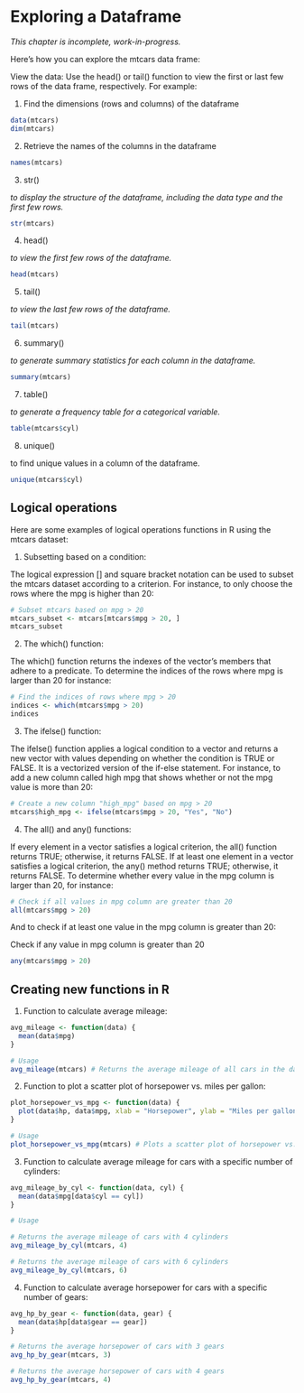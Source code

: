# Exploring a Dataframe

*This chapter is incomplete, work-in-progress.*

Here's how you can explore the mtcars data frame:

View the data: Use the head() or tail() function to view the first or last few rows of the data frame, respectively. For example:

1.  Find the dimensions (rows and columns) of the dataframe

```r
data(mtcars)
dim(mtcars)
```

2.  Retrieve the names of the columns in the dataframe

```r
names(mtcars)
```

3.  str()

*to display the structure of the dataframe, including the data type and the first few rows.*

```r
str(mtcars)
```

4.  head()

*to view the first few rows of the dataframe.*

```r
head(mtcars)
```

5.  tail()

*to view the last few rows of the dataframe.*

```r
tail(mtcars)
```

6.  summary()

*to generate summary statistics for each column in the dataframe.*

```r
summary(mtcars)
```

7.  table()

*to generate a frequency table for a categorical variable.*

```r
table(mtcars$cyl)
```

8.  unique()

to find unique values in a column of the dataframe.

```r
unique(mtcars$cyl)
```

## Logical operations

Here are some examples of logical operations functions in R using the mtcars dataset:

1.  Subsetting based on a condition:

The logical expression \[\] and square bracket notation can be used to subset the mtcars dataset according to a criterion. For instance, to only choose the rows where the mpg is higher than 20:

```r
# Subset mtcars based on mpg > 20
mtcars_subset <- mtcars[mtcars$mpg > 20, ]
mtcars_subset
```

2.  The which() function:

The which() function returns the indexes of the vector's members that adhere to a predicate. To determine the indices of the rows where mpg is larger than 20 for instance:

```r
# Find the indices of rows where mpg > 20
indices <- which(mtcars$mpg > 20)
indices
```

3.  The ifelse() function:

The ifelse() function applies a logical condition to a vector and returns a new vector with values depending on whether the condition is TRUE or FALSE. It is a vectorized version of the if-else statement. For instance, to add a new column called high mpg that shows whether or not the mpg value is more than 20:

```r
# Create a new column "high_mpg" based on mpg > 20
mtcars$high_mpg <- ifelse(mtcars$mpg > 20, "Yes", "No")
```

4.  The all() and any() functions:

If every element in a vector satisfies a logical criterion, the all() function returns TRUE; otherwise, it returns FALSE. If at least one element in a vector satisfies a logical criterion, the any() method returns TRUE; otherwise, it returns FALSE. To determine whether every value in the mpg column is larger than 20, for instance:

```r
# Check if all values in mpg column are greater than 20
all(mtcars$mpg > 20)
```

And to check if at least one value in the mpg column is greater than 20:

Check if any value in mpg column is greater than 20

```r
any(mtcars$mpg > 20)
```

## Creating new functions in R

1.  Function to calculate average mileage:

```r
avg_mileage <- function(data) {
  mean(data$mpg)
}

# Usage
avg_mileage(mtcars) # Returns the average mileage of all cars in the dataset

```

2.  Function to plot a scatter plot of horsepower vs. miles per gallon:

```r
plot_horsepower_vs_mpg <- function(data) {
  plot(data$hp, data$mpg, xlab = "Horsepower", ylab = "Miles per gallon")
}

# Usage
plot_horsepower_vs_mpg(mtcars) # Plots a scatter plot of horsepower vs. miles per gallon

```

3.  Function to calculate average mileage for cars with a specific number of cylinders:

```r
avg_mileage_by_cyl <- function(data, cyl) {
  mean(data$mpg[data$cyl == cyl])
}

# Usage

# Returns the average mileage of cars with 4 cylinders
avg_mileage_by_cyl(mtcars, 4) 

# Returns the average mileage of cars with 6 cylinders
avg_mileage_by_cyl(mtcars, 6) 

```

4.  Function to calculate average horsepower for cars with a specific number of gears:

```r
avg_hp_by_gear <- function(data, gear) {
  mean(data$hp[data$gear == gear])
}

# Returns the average horsepower of cars with 3 gears
avg_hp_by_gear(mtcars, 3) 

# Returns the average horsepower of cars with 4 gears
avg_hp_by_gear(mtcars, 4) 

```
